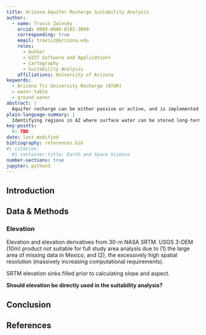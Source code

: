 ```yaml
---
title: Arizona Aquifer Recharge Suitability Analysis
author:
  - name: Travis Zalesky
    orcid: 0009-0006-0181-3099
    corresponding: true
    email: travisz@arizona.edu
    roles:
      - Author
      - GIST Software and Applications
      - Cartography
      - Suitability Analysis
    affiliations: University of Arizona
keywords:
  - Arizona Tri University Recharge (ATUR)
  - water table
  - ground water
abstract: |
  Aquifer recharge can be either passive or active, and is implemented in a variety of ways. This analysis seeks to identify regions across AZ which are boadly suitable for aquifer recharge projects as a general template for more focuse analysis.
plain-language-summary: |
  Identifying regions in AZ where surface water can be stored long-term as ground water.
key-points:
  #| TBD
date: last-modified
bibliography: references.bib
#| citation:
  #| container-title: Earth and Space Science
number-sections: true
jupyter: python3
---
```


## Introduction

## Data & Methods {#sec-data-methods}
### Elevation
Elevation and elevation derivatives from 30-m NASA SRTM. USGS 3-DEM (10m) product not suitable for full study area analysis due to (1) the large area of missing data in Mexico, and (2), the excessively high spatial resolution (massively increasing computational requirements).

SRTM elevation sinks filled prior to calculating slope and aspect.

**Should elevation be directly used in the suitability analysis?**

## Conclusion {#sec-conclusions}

## References {.unnumbered}

